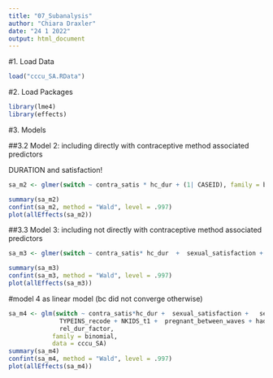 ```yaml
---
title: "07_Subanalysis"
author: "Chiara Draxler"
date: "24 1 2022"
output: html_document
---
```

#1. Load Data
```r

load("cccu_SA.RData")
```


#2. Load Packages
```r
library(lme4)
library(effects)
```


#3. Models


##3.2 Model 2: including directly with contraceptive method associated predictors

DURATION and satisfaction!

```r
sa_m2 <- glmer(switch ~ contra_satis * hc_dur + (1| CASEID), family = binomial, data = cccu_SA, control=glmerControl(optimizer="bobyqa"))

summary(sa_m2)
confint(sa_m2, method = "Wald", level = .997)
plot(allEffects(sa_m2))
```


##3.3 Model 3: including not directly with contraceptive method associated predictors
```r
sa_m3 <- glmer(switch ~ contra_satis* hc_dur  +  sexual_satisfaction +  sex_freq + (1| CASEID), family = binomial, data = cccu_SA, control=glmerControl(optimizer="bobyqa"))

summary(sa_m3)
confint(sa_m3, method = "Wald", level = .997)
plot(allEffects(sa_m3))
```

#model 4 as linear model (bc did not converge otherwise)
```r
sa_m4 <- glm(switch ~ contra_satis*hc_dur +  sexual_satisfaction +   sex_freq + AGE + DEGREE_recode + POVRATE + HLTHPROB_recode + MEDPROB_recode + GAPINS_recode +
              TYPEINS_recode + NKIDS_t1 +  pregnant_between_waves + had_baby_between_waves+ Avoid_r + FEELPG_recode +
              rel_dur_factor,
            family = binomial,
            data = cccu_SA)
summary(sa_m4)
confint(sa_m4, method = "Wald", level = .997)
plot(allEffects(sa_m4))
```


